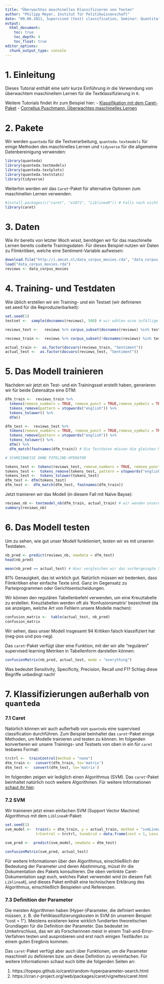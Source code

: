 ```yaml
---
title: "Überwachtes maschinelles Klassifizieren von Texten" 
author: "Philipp Meyer, Institut für Politikwissenschaft"
date: "09.06.2021, Supervised (text) classification, Seminar: Quantitative Textanalyse"
output:
  html_document:
    toc: true
    toc_depth: 4
    toc_float: true
editor_options: 
  chunk_output_type: console
---
```


# 1. Einleitung

Dieses Tutorial enthält eine sehr kurze Einführung in die Verwendung von überwachtem maschinellem Lernen für die Textklassifizierung in `R`. 

Weitere Tutorials findet ihr zum Beispiel hier: 
- [Klassifikation mit dem Caret-Paket](https://cran.r-project.org/web/packages/caret/vignettes/caret.html) 
- [Cornelius Puschmann, Überwachtes maschinelles Lernen](http://inhaltsanalyse-mit-r.de/maschinelles_lernen.html)

# 2. Pakete

Wir werden `quanteda` für die Textverarbeitung, `quanteda.textmodels` für einige Methoden des maschinelles Lernen und `tidyverse` für die allgemeine Datenbereinigung verwenden:

```r
library(quanteda)
library(quanteda.textmodels)
library(quanteda.textplots)
library(quanteda.textstats)
library(tidyverse)
```

Weiterhin werden wir das `Caret`-Paket für alternative Optionen zum maschinellen Lernen verwenden.

```r
#install.packages(c("caret", "e1071", "LiblineaR")) # Falls noch nicht geschehen, dann bitte diese Pakete installieren
library(caret)
```

# 3. Daten

Wie ihr bereits von letzter Woch wisst, benötigen wir für das maschinelle Lernen bereits codierte Trainingsdaten. Für dieses Beispiel nutzen wir Daten zu Filmkritiken, welche eine Sentiment-Variable aufweisen: 

```r
download.file("http://i.amcat.nl/data_corpus_movies.rda", "data_corpus_movies.rda")
load("data_corpus_movies.rda") 
reviews <- data_corpus_movies
```

# 4. Training- und Testdaten

Wie üblich erstellen wir ein Training- und ein Testset (wir definieren set.seed für die Reproduzierbarkeit):

```r
set.seed(1)
testset <-  sample(docnames(reviews), 500) # wir wählen eine zufällige auswahl von 500 Kritiken aus

reviews_test <-   reviews %>% corpus_subset(docnames(reviews) %in% testset) # Testset mit Kritiken die in unserer zufälligen Auswahl vorhanden sind

reviews_train <-  reviews %>% corpus_subset(!docnames(reviews) %in% testset) # Trainingsset mit Kritiken die NICHT (!docnames(reviews) %in% testset) in unserer zufälligen Auswahl vorhanden sind

actual_train <-  as.factor(docvars(reviews_train, "Sentiment")) 
actual_test <-  as.factor(docvars(reviews_test, "Sentiment"))
```

# 5. Das Modell trainieren

Nachdem wir jetzt ein Test- und ein Trainingsset erstellt haben, generieren wir für beide Datensätze eine DTM:

```r

dfm_train <-  reviews_train %>% 
  tokens(remove_numbers = TRUE, remove_punct = TRUE,remove_symbols = TRUE) %>% 
  tokens_remove(pattern = stopwords("english")) %>% 
  tokens_tolower() %>%
  dfm()

dfm_test <-  reviews_test %>% 
  tokens(remove_numbers = TRUE, remove_punct = TRUE,remove_symbols = TRUE) %>% 
  tokens_remove(pattern = stopwords("english")) %>% 
  tokens_tolower() %>%
  dfm() %>%
  dfm_match(featnames(dfm_train)) # Die Testdaten müssen die gleichen Merkmale (Wörter) verwenden wie die Trainingsdaten

# SCHREIBWEISE OHNE PIPELINE-OPERATOR

tokens_test <- tokens(reviews_test, remove_numbers = TRUE, remove_punct = TRUE,remove_symbols = TRUE) 
tokens_test <-  tokens_remove(tokens_test, pattern = stopwords("english")) 
tokens_test <-  tokens_tolower(tokens_test) 
dfm_test <- dfm(tokens_test)
dfm_test <-  dfm_match(dfm_test, featnames(dfm_train)) 
```

Jetzt trainieren wir das Modell (in diesem Fall mit Naïve Bayse):

```r
reviews_nb <- textmodel_nb(dfm_train, actual_train) # wir wenden unsere DTM auf unseren Korpus an
summary(reviews_nb)
```

# 6. Das Modell testen 

Um zu sehen, wie gut unser Modell funktioniert, testen wir es mit unseren Testdaten. 

```r
nb_pred <- predict(reviews_nb, newdata = dfm_test)
head(nb_pred)

mean(nb_pred == actual_test) # Hier vergleichen wir das vorhergesagte Sentiment mit dem tatsächlichen Sentiment
```

81% Genauigkeit, das ist wirklich gut. Natürlich müssen wir bedenken, dass Filmkritiken eher einfache Texte sind. Ganz im Gegensatz zu Parteiprogrammen oder Gerichtsentscheidungen. 

Wir können den regulären Tabellenbefehl verwenden, um eine Kreuztabelle zu erstellen. Kreuztabellen werden oft als 'Konfusionsmatrix' bezeichnet (da sie anzeigen, welche Art von Fehlern unsere Modelle machen):

```r
confusion_matrix <-  table(actual_test, nb_pred)
confusion_matrix
```

Wir sehen, dass unser Modell insgesamt 94 Kritiken falsch klassifiziert hat (neg-pos und pos-neg).

Das `caret`-Paket verfügt über eine Funktion, mit der wir alle "regulären" supervised learning Metriken in Tabellenform darstellen können:

```r
confusionMatrix(nb_pred, actual_test, mode = "everything")
```

Was bedeutet Sensitivity, Specificity, Precision, Recall und F1? Schlag diese Begriffe unbedingt nach! 

# 7. Klassifizierungen außerhalb von `quanteda`

### 7.1 Caret

Natürlich können wir auch außerhalb von `quanteda` eine supervised classification durchführen. Zum Beispiel beinhaltet das `caret`-Paket einige Methoden, um Modelle trainieren und testen zu können. Im folgenden konvertieren wir unsere Trainings- und Testsets von oben in ein für `caret` lesbares Format: 

```r
trctrl <-  trainControl(method = "none")
dtm_train <-  convert(dfm_train, to='matrix')
dtm_test <-  convert(dfm_test, to='matrix')
```

Im folgenden zeigen wir lediglich einen Algorithmus (SVM). Das `caret`-Paket beinhaltet natürlich noch weitere Algorithmen. Für weitere Informationen [schaut ihr hier](https://topepo.github.io/caret/train-models-by-tag.html). 

### 7.2 SVM

Wir trainieren jetzt einen einfachen SVM (Support Vector Machine) Algorithmus mit dem  `LiblineaR`-Paket:

```r
set.seed(1)
svm_model <-  train(x = dtm_train, y = actual_train, method = "svmLinearWeights2",
              trControl = trctrl, tuneGrid = data.frame(cost = 1, Loss = 0, weight = 1))

svm_pred <-  predict(svm_model, newdata = dtm_test)

confusionMatrix(svm_pred, actual_test)
```

Für weitere Informationen über den Algorithmus, einschließlich der Bedeutung der Parameter und deren Abstimmung, müsst ihr die Dokumentation des Pakets konsultieren. Die oben verlinkte Caret-Dokumentation sagt euch, welches Paket verwendet wird (in diesem Fall: `LiblineaR`), und dieses Paket enthält eine technischere Erklärung des Algorithmus, einschließlich Beispielen und Referenzen.

### 7.3 Definition der Parameter

Die meisten Algorithmen haben (Hyper-)Parameter, die definiert werden müssen, z. B. die Fehlklassifizierungskosten in SVM (in unserem Beispiel "cost = 1"). Meistens existieren keine wirklich fundierten theoretischen Grundlagen für die Definition der Parameter. Das bedeutet im Umkehrschluss, das wir als Forscherinnen meist in einem Trail-and-Error-Verfahren testen und ausprobieren und erst nach einigen Testläufen zu einem guten Eregbnis kommen.

Das `caret`-Paket verfügt aber auch über Funktionen, um die Parameter maschinell zu definieren bzw. um diese Definition zu vereinfachen. Für weitere Informationen schaut euch bitte die folgenden Seiten an:

1. https://topepo.github.io/caret/random-hyperparameter-search.html
2. https://cran.r-project.org/web/packages/caret/vignettes/caret.html 
